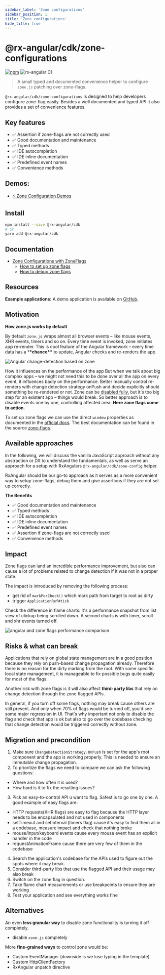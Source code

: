 ```yaml
---
sidebar_label: 'Zone configurations'
sidebar_position: 1
title: 'Zone configurations'
hide_title: true
---
```


# @rx-angular/cdk/zone-configurations

[![npm](https://img.shields.io/npm/v/%40rx-angular%2Fcdk.svg)](https://www.npmjs.com/package/%40rx-angular%2Fcdk)
![rx-angular CI](https://github.com/rx-angular/rx-angular/workflows/rx-angular%20CI/badge.svg?branch=main)

> A small typed and documented convenience helper to configure `zone.js` patching over zone-flags.

`@rx-angular/cdk/zone-configurations` is designed to help developers configure zone-flag easily.
Besides a well documented and typed API it also provides a set of convenience features.

## Key features

- ✅ Assertion if zone-flags are not correctly used
- ✅ Good documentation and maintenance
- ✅ Typed methods
- ✅ IDE autocompletion
- ✅ IDE inline documentation
- ✅ Predefined event names
- ✅ Convenience methods

## Demos:

- [⚡ Zone Configuration Demos](https://github.com/BioPhoton/rx-angular-cdk-coalescing)

## Install

```bash
npm install --save @rx-angular/cdk
# or
yarn add @rx-angular/cdk
```

## Documentation

- [Zone Configurations with ZoneFlags](https://github.com/rx-angular/rx-angular/tree/main/libs/cdk/zone-configurations/docs/zone-flags.md)
  - [How to set up zone flags](https://rx-angular.io/docs/cdk/zone-configurations/how-to-setup-zone-flags)
  - [How to debug zone flags](https://rx-angular.io/docs/cdk/zone-configurations/how-to-debug-zone-flags)

## Resources

**Example applications:**
A demo application is available on [GitHub](https://github.com/BioPhoton/rx-angular-cdk-zone-configuration).

## Motivation

**How zone.js works by default**

By default `zone.js` wraps almost all browser events – like mouse events, XHR events, timers and so on.
Every time event is invoked, zone initiates app re-render. This is cool feature of the Angular framework – every time data has a \***\*chance\*\*** to update, Angular checks and re-renders the app.

![Angular change-detection based on zone](https://raw.githubusercontent.com/rx-angular/rx-angular/main/libs/cdk/zone-configurations/docs/images/angular-zone-change-detection_michael-hladky.png)

How it influences on the performance of the app
But when we talk about big complex apps – we might not need this to be done over all the app on every event, it influences badly on the performance. Better manually control re-renders with change detection strategy onPush and decide explicitly should something be re-rendered or not.
Zone can be [disabled fully](https://angular.io/guide/zone#disabling-zone), but it's too big step for an existent app – things would break. So better approach is to disable events one by one, controlling affected area.
**Here zone flags come to action**.

To set up zone flags we can use the direct `window` properties as documented in the [official docs](https://angular.io/guide/zone#setting-up-zonejs). The best documentation can be found in the source [zone-flags](https://github.com/angular/angular/blob/master/packages/zone.js/lib/zone.configurations.api.ts).

## Available approaches

In the following, we will discuss the vanilla JavaScript approach without any abstraction or DX to understand the fundamentals, as well as serve an approach for a setup with RxAngulars `@rx-angular/cdk/zone-config` helper.

RxAngular should be our go-to approach as it serves as a more convenient way to setup zone-flags, debug them and give assertions if they are not set up correctly.

**The Benefits**

- ✅ Good documentation and maintenance
- ✅ Typed methods
- ✅ IDE autocompletion
- ✅ IDE inline documentation
- ✅ Predefined event names
- ✅ Assertion if zone-flags are not correctly used
- ✅ Convenience methods

## Impact

Zone flags can land an incredible performance improvement, but also can cause a lot of problems related to change detection if it was not in a proper state.

The impact is introduced by removing the following process:

- get rid of `markForCheck()` which mark path from target to root as dirty
- trigger `ApplicationRef#tick`

Check the difference in flame charts: it's a performance snapshot from list view of clickup being scrolled down.
A second charts is with timer, scroll and xhr events turned off.

![angular and zone flags performance comparison](https://raw.githubusercontent.com/rx-angular/rx-angular/main/libs/cdk/zone-configurations/docs/images/angular-zone-flags_performance-comparison_michael-hladky.png)

## Risks & what can break

Applications that rely on global state management are in a good position because they rely on push-based change propagation already. Therefore there is no reason for the dirty marking from the root.
With some specific local state management, it is manageable to fix possible bugs quite easily for most of the flags.

Another risk with zone flags is it will also affect **third-party libs** that rely on change detection through the zone flagged APIs.

In general, if you turn off some flags, nothing may break cause others are still present. And only when 70% of flags would be turned off, you'd see some major regression in UI.
That's why important not only to disable the flag and check that app is ok but also to go over the codebase checking that change detection would be triggered correctly without zone.

## Migration and precondition

1. Make sure `ChangeDetectionStrategy.OnPush` is set for the app's root component and the app is working properly. This is needed to ensure an immutable change propagation.
2. To prioritize the flags we need to compare we can ask the following questions:

- Where and how often it is used?
- How hard is it to fix the resulting issues?

3. Pick an easy-to-control API u want to flag. Safest is to go one by one.
   A good example of easy flags are:

- HTTP requests(XHR flags) are easy to flag because the HTTP layer needs to be encapsulated and not used in components
- setTimeout and setInterval (timers flag) cause it's easy to find them all in a codebase, measure impact and check that nothing broke
- mouse/input/keyboard events cause every mouse event has an explicit handler in the code
- requestAnimationFrame cause there are very few of them in the codebase

4. Search the application's codebase for the APIs used to figure out the spots where it may break.
5. Consider third-party libs that use the flagged API and their usage may also break
6. Switch on the zone flag in question.
7. Take flame chart measurements or use breakpoints to ensure they are working
8. Test your application and see everything works fine

## Alternatives

An even **less granular way** to disable zone functionality is turning it off completely.

- disable `zone.js` completely

More **fine-grained ways** to control zone would be:

- Custom EventManager (downside is we lose typing in the template)
- Custom HttpClientFactory
- RxAngular unpatch directive
